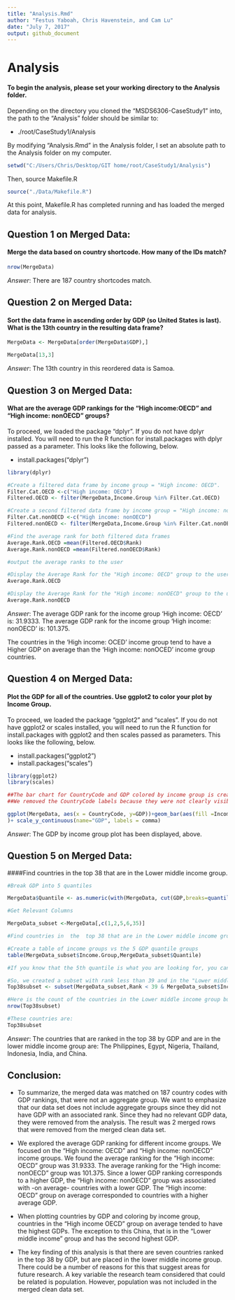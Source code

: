 ```yaml
---
title: "Analysis.Rmd"
author: "Festus Yaboah, Chris Havenstein, and Cam Lu"
date: "July 7, 2017"
output: github_document
---
```


# Analysis 

#### To begin the analysis, please set your working directory to the Analysis folder.


Depending on the directory you cloned the "MSDS6306-CaseStudy1" into, the path to the "Analysis" folder should be similar to:

* ./root/CaseStudy1/Analysis

By modifying "Analysis.Rmd" in the Analysis folder, I set an absolute path to the Analysis folder on my computer.


```r
setwd("C:/Users/Chris/Desktop/GIT home/root/CaseStudy1/Analysis")
```


Then, source Makefile.R

```r
source("./Data/Makefile.R")

```
At this point, Makefile.R has completed running and has loaded the merged data for analysis.


## Question 1 on Merged Data: 

#### Merge the data based on country shortcode. How many of the IDs match?

```r
nrow(MergeData)
```
*Answer*: There are 187 country shortcodes match.



## Question 2 on Merged Data:

#### Sort the data frame in ascending order by GDP (so United States is last). What is the 13th country in the resulting data frame?

```r
MergeData <- MergeData[order(MergeData$GDP),]

MergeData[13,3]
```
*Answer*: The 13th country in this reordered data is Samoa.



## Question 3 on Merged Data:

#### What are the average GDP rankings for the "High income:OECD" and "High income: nonOECD" groups?

To proceed, we loaded the package "dplyr". If you do not have dplyr installed. You will need to run the R function for install.packages with dplyr passed as a parameter. This looks like the following, below.

* install.packages("dplyr") 

```r

library(dplyr)
```


```r

#Create a filtered data frame by income group = "High income: OECD".
Filter.Cat.OECD <-c("High income: OECD")
Filtered.OECD <- filter(MergeData,Income.Group %in% Filter.Cat.OECD)

#Create a second filtered data frame by income group = "High income: nonOECD".
Filter.Cat.nonOECD <-c("High income: nonOECD")
Filtered.nonOECD <- filter(MergeData,Income.Group %in% Filter.Cat.nonOECD)

#Find the average rank for both filtered data frames
Average.Rank.OECD =mean(Filtered.OECD$Rank)
Average.Rank.nonOECD =mean(Filtered.nonOECD$Rank)

#output the average ranks to the user

#Display the Average Rank for the "High income: OECD" group to the user.
Average.Rank.OECD

#Display the Average Rank for the "High income: nonOECD" group to the user.
Average.Rank.nonOECD

```
*Answer*: The average GDP rank for the income group 'High income: OECD' is: 31.9333. The average GDP rank for the income group 'High income: nonOECD' is: 101.375.

The countries in the 'High income: OCED' income group tend to have a Higher GDP on average than the 'High income: nonOCED' income group countries.


## Question 4 on Merged Data:

#### Plot the GDP for all of the countries. Use ggplot2 to color your plot by Income Group.

 To proceed, we loaded the package "ggplot2" and "scales". If you do not have ggplot2 or scales installed, you will need to run the R function for install.packages with ggplot2 and then scales passed as parameters. This looks like the following, below.

* install.packages("ggplot2") 
* install.packages("scales")
```r

library(ggplot2)
library(scales)
```


```r

##The bar chart for CountryCode and GDP colored by income group is created, below.
##We removed the CountryCode labels because they were not clearly visible.

ggplot(MergeData, aes(x = CountryCode, y=GDP))+geom_bar(aes(fill =Income.Group), stat="identity")+ theme(axis.text.x=element_blank(),axis.ticks.x=element_blank(),legend.position="right",legend.text=element_text(size=8)
)+ scale_y_continuous(name="GDP", labels = comma)

```



*Answer*: The GDP by income group plot has been displayed, above.


## Question 5 on Merged Data:

####Find countries in the top 38 that are in the Lower middle income group.

```r
#Break GDP into 5 quantiles

MergeData$Quantile <- as.numeric(with(MergeData, cut(GDP,breaks=quantile(GDP, probs=seq(0,1, by=0.2), na.rm=TRUE),                                 include.lowest=TRUE)))

#Get Relevant Columns

MergeData_subset <-MergeData[,c(1,2,5,6,35)]

#Find countries in  the  top 38 that are in the Lower middle income group.

#Create a table of income groups vs the 5 GDP quantile groups
table(MergeData_subset$Income.Group,MergeData_subset$Quantile)

#If you know that the 5th quantile is what you are looking for, you can tell that there are 7 countries in the Lower middle income group. However, we wanted to double check that this assumption about the 5th quartile is correct.

#So, we created a subset with rank less than 39 and in the "Lower middle income" group.
Top38subset <- subset(MergeData_subset,Rank < 39 & MergeData_subset$Income.Group=="Lower middle income")

#Here is the count of the countries in the Lower middle income group but are in the top 38 countries for highest GDP.
nrow(Top38subset)

#These countries are:
Top38subset
```
*Answer*: The countries that are ranked in the top 38 by GDP and are in the lower middle income group are: The Philippines, Egypt, Nigeria, Thailand, Indonesia, India, and China.



## Conclusion:

* To summarize, the merged data was matched on 187 country codes with GDP rankings, that were not an aggregate group. We want to emphasize that our data set does not include aggregate groups since they did not have GDP with an associated rank. Since they had no relevant GDP data, they were removed from the analysis. The result was 2 merged rows that were removed from the merged clean data set.

* We explored the average GDP ranking for different income groups. We focused on the "High income: OECD" and "High income: nonOECD" income groups. We found the average ranking for the "High income: OECD" group was 31.9333. The average ranking for the "High income: nonOECD" group was 101.375. Since a lower GDP ranking corresponds to a higher GDP, the "High income: nonOECD" group was associated with -on average- countries with a lower GDP. The "High income: OECD" group on average corresponded to countries with a higher average GDP.

* When plotting countries by GDP and coloring by income group, countries in the "High income OECD" group on average tended to have the highest GDPs. The exception to this China, that is in the "Lower middle income" group and has the second highest GDP.

* The key finding of this analysis is that there are seven countries ranked in the top 38 by GDP, but are placed in the lower middle income group. There could be a number of reasons for this that suggest areas for future research. A key variable the research team considered that could be related is population. However, population was not included in the merged clean data set.





